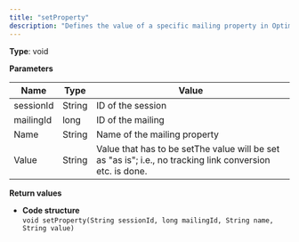 ```yaml
---
title: "setProperty"
description: "Defines the value of a specific mailing property in Optimizely Campaign."
---
```


**Type**: void

**Parameters**

| Name      | Type   | Value                                                                                                     |
| --------- | ------ | --------------------------------------------------------------------------------------------------------- |
| sessionId | String | ID of the session                                                                                         |
| mailingId | long   | ID of the mailing                                                                                         |
| Name      | String | Name of the mailing property                                                                              |
| Value     | String | Value that has to be setThe value will be set as "as is"; i.e., no tracking link conversion etc. is done. |

**Return values**

* **Code structure**  
`void setProperty(String sessionId, long mailingId, String name, String value)  
`